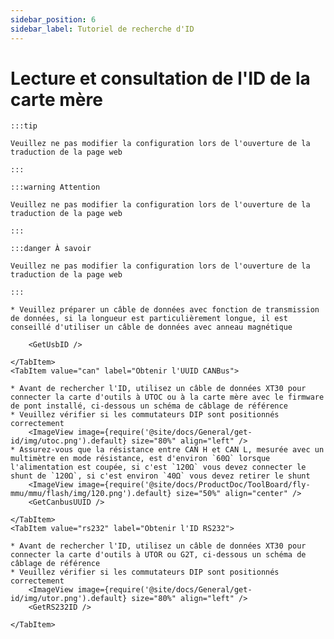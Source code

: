 ```yaml
---
sidebar_position: 6
sidebar_label: Tutoriel de recherche d'ID
---
```










# Lecture et consultation de l'ID de la carte mère

    :::tip

    Veuillez ne pas modifier la configuration lors de l'ouverture de la traduction de la page web

    :::

    :::warning Attention

    Veuillez ne pas modifier la configuration lors de l'ouverture de la traduction de la page web

    :::

    :::danger À savoir

    Veuillez ne pas modifier la configuration lors de l'ouverture de la traduction de la page web

    :::

<Tabs>
    <TabItem value="usb" label="Obtenir l'ID USB" default>
        
    * Veuillez préparer un câble de données avec fonction de transmission de données, si la longueur est particulièrement longue, il est conseillé d'utiliser un câble de données avec anneau magnétique
    
        <GetUsbID />
        
    </TabItem>
    <TabItem value="can" label="Obtenir l'UUID CANBus">

    * Avant de rechercher l'ID, utilisez un câble de données XT30 pour connecter la carte d'outils à UTOC ou à la carte mère avec le firmware de pont installé, ci-dessous un schéma de câblage de référence
    * Veuillez vérifier si les commutateurs DIP sont positionnés correctement
        <ImageView image={require('@site/docs/General/get-id/img/utoc.png').default} size="80%" align="left" />
    * Assurez-vous que la résistance entre CAN H et CAN L, mesurée avec un multimètre en mode résistance, est d'environ `60Ω` lorsque l'alimentation est coupée, si c'est `120Ω` vous devez connecter le shunt de `120Ω`, si c'est environ `40Ω` vous devez retirer le shunt
        <ImageView image={require('@site/docs/ProductDoc/ToolBoard/fly-mmu/mmu/flash/img/120.png').default} size="50%" align="center" />
        <GetCanbusUUID />

    </TabItem>
    <TabItem value="rs232" label="Obtenir l'ID RS232">

    * Avant de rechercher l'ID, utilisez un câble de données XT30 pour connecter la carte d'outils à UTOR ou G2T, ci-dessous un schéma de câblage de référence
    * Veuillez vérifier si les commutateurs DIP sont positionnés correctement
        <ImageView image={require('@site/docs/General/get-id/img/utor.png').default} size="80%" align="left" />              
        <GetRS232ID />

    </TabItem>
</Tabs>